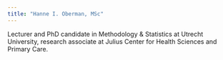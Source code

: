 ```yaml
---
title: "Hanne I. Oberman, MSc"
---
```


Lecturer and PhD candidate in Methodology & Statistics at Utrecht University, research associate at Julius Center for Health Sciences and Primary Care.

